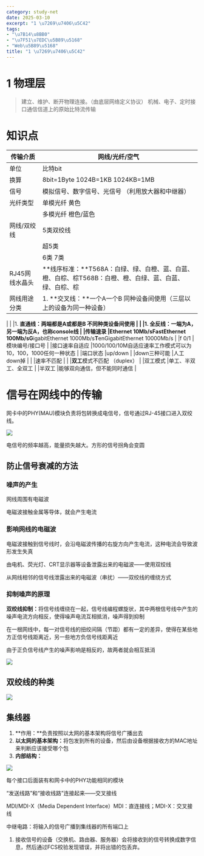 ```yaml
---
category: study-net
date: 2025-03-10
excerpt: "1 \u7269\u7406\u5C42"
tags:
- "\u7B14\u8BB0"
- "\u7F51\u7EDC\u5B89\u5168"
- "Web\u5B89\u5168"
title: "1 \u7269\u7406\u5C42"
---
```

# 1 物理层

> 建立、维护、断开物理连接。（由底层网络定义协议）
> 机械、电子、定时接口通信信道上的原始比特流传输




# 知识点

|传输介质 |网线/光纤/空气 |
|---|---|
|单位 |比特bit    |
|换算 |<InfoText>8bit=1Byte 1024B=1KB 1024KB=1MB</InfoText> |
|信号 |模拟信号、数字信号、光信号  （利用放大器和中继器） |
|光纤类型 |单模光纤 黄色 |
| |多模光纤 橙色/蓝色 |
|网线/双绞线 |5类双绞线 |
| |超5类 |
| |6类 7类 |
|RJ45网线水晶头 |**线序标准：**T568A：白绿、绿、白橙、蓝、白蓝、橙、白棕、棕T568B：白橙、橙、白绿、蓝、白蓝、绿、白棕、棕 |
|网线用途分类 |1. **交叉线：**一个A一个B 同种设备间使用（三层以上的设备为同一种设备）
 |
| |1. **直通线：**两端都是A或都是B 不同种类设备间使用
 |
| |1. **全反线：**一端为A，另一端为反A，也称console线
 |
|传输速录 |**E**thernet 10Mb/s**F**astEthernet 100Mb/s**G**igabitEthernet 1000Mb/s**T**enGigabitEthernet 10000Mb/s |
|f 0/1 |模块编号/接口号 |
|接口速率自适应 |1000/100/10M自适应速率工作模式可以为10，100，1000任何一种状态 |
|端口状态 |up/down |
|down三种可能 |人工down掉 |
| |速率不匹配 |
| |**双工**模式不匹配 （duplex） |
|双工模式 |单工、半双工、全双工 |
|半双工 |能够双向通信，但不能同时通信 |
# 信号在网线中的传输

网卡中的PHY(MAU)模块负责将包转换成电信号，信号通过RJ-45接口进入双绞线。

![](https://cdn.jsdelivr.net/gh/yy0691/img-bed@main/Net_Safe_FeiShu/DT0Tb07eFoG7zdxy1QVcn5gInSh.png)

电信号的频率越高，能量损失越大。方形的信号拐角会变圆

## 防止信号衰减的方法

### **噪声的产生**

网线周围有电磁波

电磁波接触金属等导体，就会产生电流

### **影响网线的电磁波**

电磁波接触到信号线时，会沿电磁波传播的右旋方向产生电流，这种电流会导致波形发生失真

由电机、荧光灯、CRT显示器等设备泄露出来的电磁波——使用双绞线

从网线相邻的信号线泄露出来的电磁波（串扰）——双绞线的缠绕方式

### **抑制噪声的原理**

<WarningText>**双绞线抑制：**</WarningText>将信号线缠绕在一起，信号线编程螺旋状，其中两根信号线中产生的噪声电流方向相反，使得噪声电流互相抵消，噪声得到抑制

在一根网线中，每一对信号线的扭绞间隔（节距）都有一定的差异，使得在某些地方正信号线距离近，另一些地方负信号线距离近

由于正负信号线产生的噪声影响是相反的，故两者就会相互抵消

![](https://cdn.jsdelivr.net/gh/yy0691/img-bed@main/Net_Safe_FeiShu/GoPdbBrfeowTn6xTR7qc5XbQnFg.png)

## **双绞线的种类**

![](https://cdn.jsdelivr.net/gh/yy0691/img-bed@main/Net_Safe_FeiShu/O5V1bvvOAoSICYxkofHc2Wesn3f.png)

## 集线器

1. **作用：**负责按照以太网的基本架构将信号广播出去
2. <WarningText>**以太网的基本架构：**</WarningText>将包发到所有的设备，然后由设备根据接收方的MAC地址来判断应该接受哪个包
3. **内部结构：**

![](https://cdn.jsdelivr.net/gh/yy0691/img-bed@main/Net_Safe_FeiShu/EV0hbamNho63F3xnWsYcGxu3nsg.png)

每个接口后面装有和网卡中的PHY功能相同的模块

“发送线路”和“接收线路”连接起来——交叉接线

MDI/MDI-X（Media Dependent Interface）MDI：直连接线；MDI-X：交叉接线

中继电路：将输入的信号广播到集线器的所有端口上

1. 接收信号的设备（交换机、路由器、服务器）会将接收到的信号转换成数字信息，然后通过FCS校验发现错误，并将出错的包丢弃。
